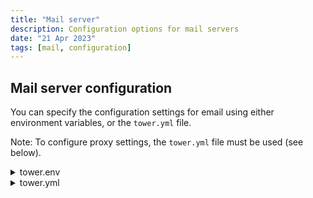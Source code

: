 ```yaml
---
title: "Mail server"
description: Configuration options for mail servers
date: "21 Apr 2023"
tags: [mail, configuration]
---
```


## Mail server configuration

You can specify the configuration settings for email using either environment variables, or the `tower.yml` file.

Note: To configure proxy settings, the `tower.yml` file must be used (see below).

<details>
  <summary>tower.env</summary>

```env
TOWER_CONTACT_EMAIL=hello@foo.com
TOWER_SMTP_HOST=your.smtphost.com
TOWER_SMTP_USER=your_smtp_user
TOWER_SMTP_PASSWORD=your_smtp_password
TOWER_SMTP_PORT=587
TOWER_SMTP_AUTH=true
TOWER_SMTP_STARTTLS_ENABLED=true
TOWER_SMTP_STARTTLS_REQUIRED=true
```

</details>

<details>
  <summary>tower.yml</summary>

```yaml
mail:
  smtp:
    host: "your.smtphost.com"
    port: "587"
    auth: "true"
    user: "your_smtp_user"
    password: "your_smtp_password"
    starttls:
      enable: true
      required: true
    proxy:
      host: "proxy.com"
      port: "5566"
```

</details>
